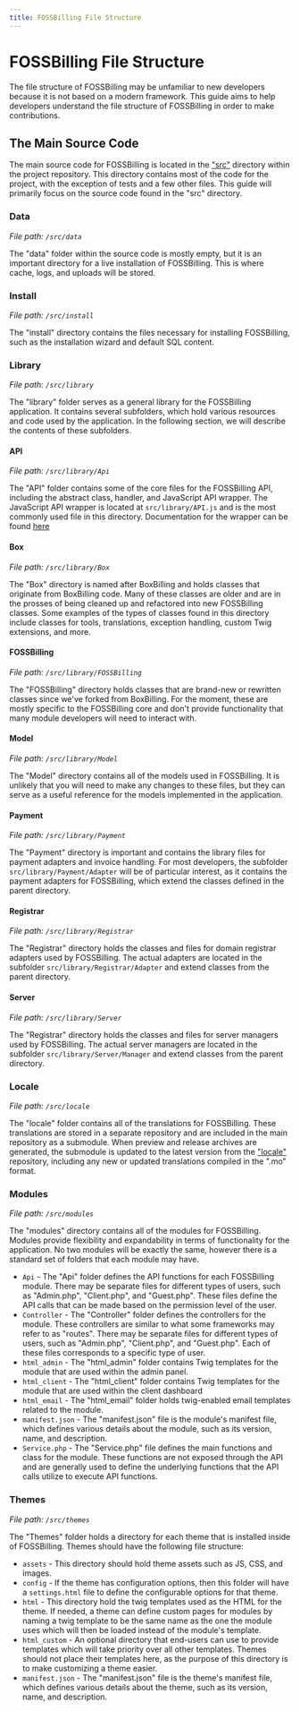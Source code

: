 ```yaml
---
title: FOSSBilling File Structure
---
```


# FOSSBilling File Structure

The file structure of FOSSBilling may be unfamiliar to new developers because it is not based on a modern framework. This guide aims to help developers understand the file structure of FOSSBilling in order to make contributions.

## The Main Source Code

The main source code for FOSSBilling is located in the ["src"](https://github.com/FOSSBilling/FOSSBilling/tree/main/src) directory within the project repository. This directory contains most of the code for the project, with the exception of tests and a few other files. This guide will primarily focus on the source code found in the "src" directory.

### Data

_File path: `/src/data`_

The "data" folder within the source code is mostly empty, but it is an important directory for a live installation of FOSSBilling. This is where cache, logs, and uploads will be stored.

### Install

_File path: `/src/install`_

The "install" directory contains the files necessary for installing FOSSBilling, such as the installation wizard and default SQL content.

### Library

_File path: `/src/library`_

The "library" folder serves as a general library for the FOSSBilling application. It contains several subfolders, which hold various resources and code used by the application. In the following section, we will describe the contents of these subfolders.

#### API

_File path: `/src/library/Api`_

The "API" folder contains some of the core files for the FOSSBilling API, including the abstract class, handler, and JavaScript API wrapper.
The JavaScript API wrapper is located at `src/library/API.js` and is the most commonly used file in this directory. Documentation for the wrapper can be found [here](https://fossbilling.org/docs/api/javascript)

#### Box

_File path: `/src/library/Box`_

The "Box" directory is named after BoxBilling and holds classes that originate from BoxBilling code.
Many of these classes are older and are in the prosses of being cleaned up and refactored into new FOSSBilling classes.
Some examples of the types of classes found in this directory include classes for tools, translations, exception handling, custom Twig extensions, and more.

#### FOSSBilling

_File path: `/src/library/FOSSBilling`_

The "FOSSBilling" directory holds classes that are brand-new or rewritten classes since we've forked from BoxBilling.
For the moment, these are mostly specific to the FOSSBilling core and don't provide functionality that many module developers will need to interact with.

#### Model

_File path: `/src/library/Model`_

The "Model" directory contains all of the models used in FOSSBilling. It is unlikely that you will need to make any changes to these files, but they can serve as a useful reference for the models implemented in the application.

#### Payment

_File path: `/src/library/Payment`_

The "Payment" directory is important and contains the library files for payment adapters and invoice handling.
For most developers, the subfolder `src/library/Payment/Adapter` will be of particular interest, as it contains the payment adapters for FOSSBilling, which extend the classes defined in the parent directory.

#### Registrar

_File path: `/src/library/Registrar`_

The "Registrar" directory holds the classes and files for domain registrar adapters used by FOSSBilling.
The actual adapters are located in the subfolder `src/library/Registrar/Adapter` and extend classes from the parent directory.

#### Server

_File path: `/src/library/Server`_

The "Registrar" directory holds the classes and files for server managers used by FOSSBilling.
The actual server managers are located in the subfolder `src/library/Server/Manager` and extend classes from the parent directory.

### Locale

_File path: `/src/locale`_

The "locale" folder contains all of the translations for FOSSBilling. These translations are stored in a separate repository and are included in the main repository as a submodule.
When preview and release archives are generated, the submodule is updated to the latest version from the ["locale"](https://github.com/FOSSBilling/locale) repository, including any new or updated translations compiled in the ".mo" format.

### Modules

_File path: `/src/modules`_

The "modules" directory contains all of the modules for FOSSBilling. Modules provide flexibility and expandability in terms of functionality for the application.
No two modules will be exactly the same, however there is a standard set of folders that each module may have.

- `Api` - The "Api" folder defines the API functions for each FOSSBilling module. There may be separate files for different types of users, such as "Admin.php", "Client.php", and "Guest.php". These files define the API calls that can be made based on the permission level of the user.
- `Controller` - The "Controller" folder defines the controllers for the module. These controllers are similar to what some frameworks may refer to as "routes". There may be separate files for different types of users, such as "Admin.php", "Client.php", and "Guest.php". Each of these files corresponds to a specific type of user.
- `html_admin` - The "html_admin" folder contains Twig templates for the module that are used within the admin panel.
- `html_client` - The "html_client" folder contains Twig templates for the module that are used within the client dashboard
- `html_email` - The "html_email" folder holds twig-enabled email templates related to the module.
- `manifest.json` - The "manifest.json" file is the module's manifest file, which defines various details about the module, such as its version, name, and description.
- `Service.php` - The "Service.php" file defines the main functions and class for the module. These functions are not exposed through the API and are generally used to define the underlying functions that the API calls utilize to execute API functions.

### Themes

_File path: `/src/themes`_

The "Themes" folder holds a directory for each theme that is installed inside of FOSSBilling.
Themes should have the following file structure:

- `assets` - This directory should hold theme assets such as JS, CSS, and images.
- `config` - If the theme has configuration options, then this folder will have a `settings.html` file to define the configurable options for that theme.
- `html` - This directory hold the twig templates used as the HTML for the theme. If needed, a theme can define custom pages for modules by naming a twig template to be the same name as the one the module uses which will then be loaded instead of the module's template.
- `html_custom` - An optional directory that end-users can use to provide templates which will take priority over all other templates. Themes should not place their templates here, as the purpose of this directory is to make customizing a theme easier.
- `manifest.json` - The "manifest.json" file is the theme's manifest file, which defines various details about the theme, such as its version, name, and description.
